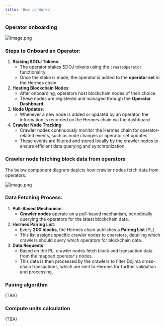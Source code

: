 ```yaml
---
title: 'How it Works'
---
```

### Operator onboarding
![image.png](/images/operator-onboarding.webp)

### **Steps to Onboard an Operator**:
1. **Staking $DOJ Tokens**:
    - The operator stakes $DOJ tokens using the `createOperator` functionality.
    - Once the stake is made, the operator is added to the **operator set** in the Hermes chain.
2. **Hosting Blockchain Nodes**:
    - After onboarding, operators host blockchain nodes of their choice.
    - These nodes are registered and managed through the **Operator Dashboard**.
3. **Node Updates**:
    - Whenever a new node is added or updated by an operator, the information is recorded on the Hermes chain via the dashboard.
4. **Crawler Node Tracking**:
    - Crawler nodes continuously monitor the Hermes chain for operator-related events, such as node changes or operator set updates.
    - These events are filtered and stored locally by the crawler nodes to ensure efficient data querying and synchronization.

### Crawler node fetching block data from operators

The below component diagram depicts how crawler nodes fetch data from operators.

![image.png](/images/Crawler.webp)

### **Data Fetching Process**:

1. **Pull-Based Mechanism**:
    - **Crawler nodes** operate on a pull-based mechanism, periodically querying the operators for the latest blockchain data.
2. **Hermes Pairing List**:
    - Every **200 blocks**, the Hermes chain publishes a **Pairing List** (PL).
    - This list assigns specific crawler nodes to operators, detailing which crawlers should query which operators for blockchain data.
3. **Data Requests**:
    - Based on the PL, crawler nodes fetch block and transaction data from the mapped operator's nodes.
    - This data is then processed by the crawlers to filter Dojima cross-chain transactions, which are sent to Hermes for further validation and processing.

### Pairing algorithm

(TBA)

### Compute units calculation

(TBA)